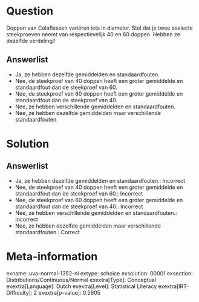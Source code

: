 Question
========

Doppen van Colaflessen variëren iets in diameter. Stel dat je twee
aselecte steekproeven neemt van respectievelijk 40 en 60 doppen. Hebben
ze dezelfde verdeling?

Answerlist
----------

* Ja, ze hebben dezelfde gemiddelden en standaardfouten.
* Nee, de steekproef van 40 doppen heeft een groter gemiddelde en standaardfout dan de steekproef van 60.
* Nee, de steekproef van 60 doppen heeft een groter gemiddelde en standaardfout dan de steekproef van 40.
* Nee, ze hebben verschillende gemiddelden en standaardfouten.
* Nee, ze hebben dezelfde gemiddelden maar verschillende standaardfouten.

Solution
========

Answerlist
----------

* Ja, ze hebben dezelfde gemiddelden en standaardfouten.: Incorrect
* Nee, de steekproef van 40 doppen heeft een groter gemiddelde en standaardfout dan de steekproef van 60.: Incorrect
* Nee, de steekproef van 60 doppen heeft een groter gemiddelde en standaardfout dan de steekproef van 40.: Incorrect
* Nee, ze hebben verschillende gemiddelden en standaardfouten.: Incorrect
* Nee, ze hebben dezelfde gemiddelden maar verschillende standaardfouten.: Correct

Meta-information
================
exname: uva-normal-1352-nl
extype: schoice
exsolution: 00001
exsection: Distributions/Continuous/Normal
exextra[Type]: Conceptual
exextra[Language]: Dutch
exextra[Level]: Statistical Literacy
exextra[IRT-Difficulty]: 2
exextra[p-value]: 0.5905
